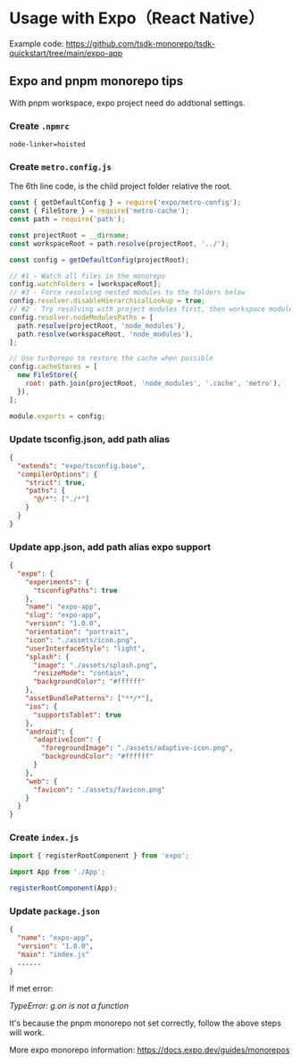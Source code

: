 
# Usage with Expo（React Native）

Example code: https://github.com/tsdk-monorepo/tsdk-quickstart/tree/main/expo-app

## Expo and pnpm monorepo tips

With pnpm workspace, expo project need do addtional settings.

### Create `.npmrc`

```env filename=".npmrc" copy {1}
node-linker=hoisted
```

### Create `metro.config.js`

<Callout>The 6th line code, is the child project folder relative the root.</Callout>

```js filename="expo-app/metro.config.js" copy {6}
const { getDefaultConfig } = require('expo/metro-config');
const { FileStore } = require('metro-cache');
const path = require('path');

const projectRoot = __dirname;
const workspaceRoot = path.resolve(projectRoot, '../');

const config = getDefaultConfig(projectRoot);

// #1 - Watch all files in the monorepo
config.watchFolders = [workspaceRoot];
// #3 - Force resolving nested modules to the folders below
config.resolver.disableHierarchicalLookup = true;
// #2 - Try resolving with project modules first, then workspace modules
config.resolver.nodeModulesPaths = [
  path.resolve(projectRoot, 'node_modules'),
  path.resolve(workspaceRoot, 'node_modules'),
];

// Use turborepo to restore the cache when possible
config.cacheStores = [
  new FileStore({
    root: path.join(projectRoot, 'node_modules', '.cache', 'metro'),
  }),
];

module.exports = config;
```

### Update tsconfig.json, add **path alias**

```json {5-7} copy filename="expo-app/tsconfig.json"
{
  "extends": "expo/tsconfig.base",
  "compilerOptions": {
    "strict": true,
    "paths": {
      "@/*": ["./*"]
    }
  }
}
```

### Update app.json, add **path alias** expo support

```json filename="expo-app/tsconfig.json" {3-5} copy
{
  "expo": {
    "experiments": {
      "tsconfigPaths": true
    },
    "name": "expo-app",
    "slug": "expo-app",
    "version": "1.0.0",
    "orientation": "portrait",
    "icon": "./assets/icon.png",
    "userInterfaceStyle": "light",
    "splash": {
      "image": "./assets/splash.png",
      "resizeMode": "contain",
      "backgroundColor": "#ffffff"
    },
    "assetBundlePatterns": ["**/*"],
    "ios": {
      "supportsTablet": true
    },
    "android": {
      "adaptiveIcon": {
        "foregroundImage": "./assets/adaptive-icon.png",
        "backgroundColor": "#ffffff"
      }
    },
    "web": {
      "favicon": "./assets/favicon.png"
    }
  }
}
```

### Create `index.js`

```js filename="expo-app/index.js" copy
import { registerRootComponent } from 'expo';

import App from './App';

registerRootComponent(App);
```

### Update `package.json`

```json filename="expo-app/package.json" copy {4}
{
  "name": "expo-app",
  "version": "1.0.0",
  "main": "index.js"
  ......
}
```

<Callout type="error">

If met error:

*TypeError: g.on is not a function*

It's because the pnpm monorepo not set correctly, follow the above steps will work.

</Callout>

<Callout>More expo monorepo information: https://docs.expo.dev/guides/monorepos</Callout>
